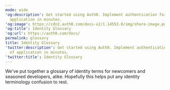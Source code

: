 ---
mode: wide
'og:description': Get started using Auth0. Implement authentication for any kind of
  application in minutes.
'og:image': https://cdn2.auth0.com/docs-v2/1.14553.0/img/share-image.png
'og:title': Identity Glossary
'og:url': https://auth0.com/docs/
permalink: glossary
title: Identity Glossary
'twitter:description': Get started using Auth0. Implement authentication for any kind
  of application in minutes.
'twitter:title': Identity Glossary
---


We've put together a glossary of identity terms for newcomers and seasoned developers, alike. Hopefully this helps put any identity terminology confusion to rest.
​
<GlossaryPage/>

